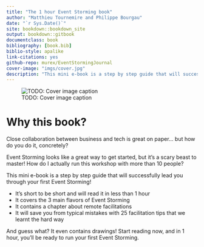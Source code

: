 ```yaml
--- 
title: "The 1 hour Event Storming book"
author: "Matthieu Tournemire and Philippe Bourgau"
date: "`r Sys.Date()`"
site: bookdown::bookdown_site
output: bookdown::gitbook
documentclass: book  
bibliography: [book.bib]
biblio-style: apalike
link-citations: yes
github-repo: murex/EventStormingJournal
cover-image: "imgs/cover.jpg"
description: "This mini e-book is a step by step guide that will successfully lead you through your first Event Storming!"
---
```

![TODO: Cover image caption](./imgs/cover.jpg)

# Why this book? {-}

Close collaboration between business and tech is great on paper... but how do you do it, concretely?

Event Storming looks like a great way to get started, but it's a scary beast to master! How do I actually run this workshop with more than 10 people?

This mini e-book is a step by step guide that will successfully lead you through your first Event Storming!

* It's short to be short and will read it in less than 1 hour
* It covers the 3 main flavors of Event Storming
* It contains a chapter about remote facilitations
* It will save you from typical mistakes with 25 facilitation tips that we learnt the hard way

And guess what? It even contains drawings! Start reading now, and in 1 hour, you'll be ready to run your first Event Storming.
